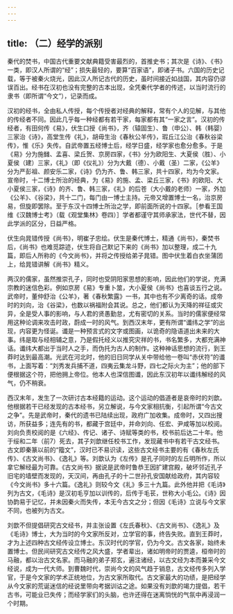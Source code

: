 ```yaml
---
---
---
```

title: （二）经学的派别
---



秦代的焚书，中国古代重要文献典籍受害最烈的，首推史书；其次是《诗》、《书》一类，即汉人所谓的“经”；损失最轻的，要算“百家语”，即诸子书。六国的历史记载，等于被秦火烧光，因此汉人所记古代的历史，虽时间接近如战国，其内容仍谬误百出。经书在汉初也没有完整的古本出现，全凭秦代学者的传述，以当时流行的隶书（即所谓“今文”），记录而成。

汉初的经书，全由私人传授，每个传授者对经典的解释，常有个人的见解，与其他的传经者不同。因此几乎每一种经都有若干家，每家都有其“一家之言”。汉初的传经者，有田何传《易》，伏生口授《尚书》，齐（辕固生）、鲁（申公）、韩（韩婴）三家治《诗》，高堂生传《礼》，胡毋生治《春秋公羊传》，瑕丘江公治《春秋谷梁传》，惟《乐》失传。自武帝置五经博士后，经学日盛，经学家也愈分愈多。于是《易》分为施雠、孟喜、梁丘贺、京房四家，《书》分为欧阳生、大夏侯（胜）、小夏侯（建）三家，《礼》（即《仪礼》）分为大戴（德）、小戴（圣）二家，《公羊》分为严彭祖、颜安乐二家，《诗》仍为齐、鲁、韩三家，共十四家，均为今文家。宣帝时，十二博士所治的经典，为《易》的施、孟、梁丘三家，《书》的欧阳、大小夏侯三家，《诗》的齐、鲁、韩三家，《礼》的后苍（大小戴的老师）一家，外加《公羊》、《谷梁》，共十二门，每门由一博士主持。元帝又增置博士一名，治京房易，但旋即罢除。至于东汉十四博士所治之学，即前面所说的十四家。［参看王国维《汉魏博士考》（载《观堂集林》卷四）］学者都谨守其师承家法，世代不替，因此学派的区分，日益严格。

伏生向晁错传授《尚书》，明崔子忠绘。伏生是秦代博士，精通《尚书》，秦焚书后，《尚书》也难觅踪迹，伏生将自己默记下来的《尚书》加以整理，成二十九篇，即后人所称的《今文尚书》，并将之传授给弟子晁错。图中伏生着白衣坐蒲团上，给晁错讲解《尚书》精义。

两汉的儒家，虽然推崇孔子，同时也受阴阳家思想的影响，因此他们的学说，充满宗教的迷信色彩。例如京房《易》专重卜筮，大小夏侯《尚书》也喜谈五行之说。武帝时，董仲舒治《公羊》，著《春秋繁露》一书，其中也有不少离奇的话。成帝时的刘向，治《谷梁》，也数以祸福附会其说。总之，他们都认为天降的祥征或灾异，全是受人事的影响，与人君的贤愚勤怠，尤有密切的关系。当时的儒家便经常用这种论调来攻击时政，蔚成一时的风气。到西汉末年，更有所谓“谶纬之学”的出现，内容更为怪诞。谶是一种预言式的文字或图画，以诡奇的隐语道出未来的大事。纬是取与经相辅之意，乃是假托经义以推究灾祥的书，书名繁多，大都充满神话。谶纬大都出于当时人之手，而伪托为古人的制作。这种神话思想的流行，到王莽时达到最高潮。光武在河北时，他的旧日同学从关中带给他一卷叫“赤伏符”的谶书，上面写着：“刘秀发兵捕不道，四夷云集龙斗野，四七之际火为主”；他的部下便根据这个符，把他拥上帝位。他本人也深信图谶，因此东汉初年以谶纬解经的风气，仍不稍衰。

西汉末年，发生了一次研讨古本经籍的运动。这个运动的倡道者是哀帝时的刘歆。他根据若干已经发现的古本经书，另立解说，与今文家相抗衡，引起所谓“今古文之争”。先是武帝时，秦代的遗书已陆续出现，政府广加收集。成帝时，又四出搜访，所获益多；连先有的书，都藏于宫廷中，并命刘向、任宏、尹咸等加以校阅。刘向负责校阅的是《六经》、传记、诸子、诗赋等类的书，校书前后达二十年。他于绥和二年（前7）死去，其子刘歆继任校书工作，发现藏书中有若干古文经书。古文即秦篆以前的“籀文”，汉时已不易识读，这些古文经书主要的有《春秋左氏传》、《古文尚书》、《逸礼》等。刘歆认为《左传》是孔子同时的左丘明所作，所以拿它解经最为可靠。《古文尚书》据说是武帝时鲁恭王因扩建宫殿，破坏邻近孔子旧宅的墙壁而发现的，天汉间，再由孔子的十二世孙孔安国献给政府，其内容较《今文尚书》多十六篇。《逸礼》则较今文《礼》多三十九篇。此外他并把《毛诗》列为古文，《毛诗》是汉初毛亨加以训传的，后传于毛苌，世称大小毛公。《诗》因协韵易于记忆，并未因秦火而失传，本无今古文之分；但因《毛诗》立说与今文家不同，也被列为古文。

刘歆不但提倡研究古文经书，并主张设置《左氏春秋》、《古文尚书》、《逸礼》及《毛诗》博士，大为当时的今文家所反对，立学官的事，终告失败。直到王莽时，才为上述四种古文经传设立博士。东汉时代的学官，仍为今文。古文各家，始终未置博士。但民间研究古文经传之风大盛，学者辈出，诸如明帝时的贾逵，桓帝时的马融，都以治古文名家。而马融的弟子郑玄，遍注诸经，以古文经为本而兼采今文经说，成为一代大师。到曹魏时代，崇尚今文的风气趋于销息，古文经传多列入学官，于是今文家的学术正统地位，为古文家所取代。古文家最大的功绩，是把经学从今文家的荒诞迷信的经说里带向考据训诂之途。如果没有刘歆的竭力提倡，若干古书，可能业已失传；而经学家们的头脑，也许还得在迷离惝恍的气氛中再浸润一个时期。